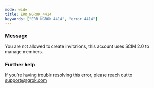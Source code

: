 ```yaml
---
mode: wide
title: ERR_NGROK_4414
keywords: ["ERR_NGROK_4414", "error 4414"]
---
```


### Message

You are not allowed to create invitations, this account uses SCIM 2.0 to manage members.

### Further help

If you're having trouble resolving this error, please reach out to [support@ngrok.com](mailto:support@ngrok.com?subject=Help%20with%20ERR_NGROK_4414)

